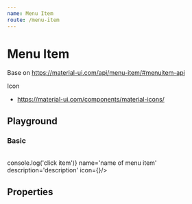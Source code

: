 ```yaml
---
name: Menu Item
route: /menu-item
---
```



# Menu Item
Base on https://material-ui.com/api/menu-item/#menuitem-api

Icon
- https://material-ui.com/components/material-icons/

## Playground

### Basic
<Playground>
  <MenuItem selected name='name of menu item'/>
  <br/>
  <MenuItem selected onClick={() => console.log('click item')} name='name of menu item' description='description' icon={<AdbIcon/>}/>
</Playground>

## Properties

<Props of={MenuItem} />
